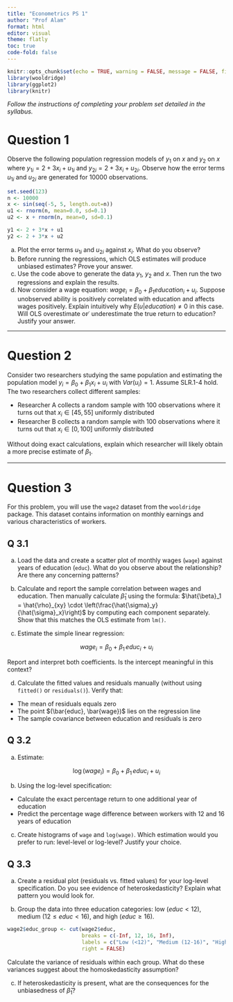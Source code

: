 ```yaml
---
title: "Econometrics PS 1"
author: "Prof Alam"
format: html
editor: visual
theme: flatly
toc: true
code-fold: false
---
```


```r
knitr::opts_chunk$set(echo = TRUE, warning = FALSE, message = FALSE, fig.height = 4, fig.width = 6)
library(wooldridge)
library(ggplot2)
library(knitr)
```
::: {.callout-note}
*Follow the instructions of completing your problem set detailed in the syllabus.*
:::

# Question 1

Observe the following population regression models of $y_1$ on $x$ and $y_2$ on $x$ where $y_{1i} = 2 + 3x_{i} + u_{1i}$ and $y_{2i} = 2 + 3x_{i} + u_{2i}$. Observe how the error terms $u_{1i}$ and $u_{2i}$ are generated for 10000 observations.

```r
set.seed(123)
n <- 10000
x <- sin(seq(-5, 5, length.out=n))
u1 <- rnorm(n, mean=0.0, sd=0.1)
u2 <- x + rnorm(n, mean=0, sd=0.1)

y1 <- 2 + 3*x + u1
y2 <- 2 + 3*x + u2

```

(a) Plot the error terms $u_{1i}$ and $u_{2i}$ against $x_i$. What do you observe?
(b) Before running the regressions, which OLS estimates will produce unbiased estimates? Prove your answer.
(c) Use the code above to generate the data $y_1$, $y_2$ and $x$. Then run the two regressions and explain the results.
(d) Now consider a wage equation: $wage_i= β_0+ β_1 education_i + u_i$. Suppose unobserved ability is positively correlated with education and affects wages positively. Explain intuitively why $E(u | education) \ne 0$ in this case. Will OLS overestimate or ̸ underestimate the true return to education? Justify your answer.

------------------------------------------------------------------------

# Question 2

Consider two researchers studying the same population and estimating the population model $y_i = \beta_0 + \beta_1 x_i + u_i$ with $Var(u_i) = 1$. Assume SLR.1-4 hold. The two researchers collect different samples:

-   Researcher A collects a random sample with 100 observations where it turns out that $x_i \in [45, 55]$ uniformly distributed
-   Researcher B collects a random sample with 100 observations where it turns out that $x_i \in [0, 100]$ uniformly distributed

Without doing exact calculations, explain which researcher will likely obtain a more precise estimate of $\beta_1$.

------------------------------------------------------------------------

# Question 3

For this problem, you will use the `wage2` dataset from the `wooldridge` package. This dataset contains information on monthly earnings and various characteristics of workers.

## Q 3.1

a.  Load the data and create a scatter plot of monthly wages (`wage`) against years of education (`educ`). What do you observe about the relationship? Are there any concerning patterns?

b.  Calculate and report the sample correlation between wages and education. Then manually calculate $\hat{\beta}_1$ using the formula: $\hat{\beta}_1 = \hat{\rho}_{xy} \cdot \left(\frac{\hat{\sigma}_y}{\hat{\sigma}_x}\right)$ by computing each component separately. Show that this matches the OLS estimate from `lm()`.

c.  Estimate the simple linear regression:

$$
wage_i = \beta_0 + \beta_1 \, educ_i + u_i
$$

Report and interpret both coefficients. Is the intercept meaningful in this context?

d.  Calculate the fitted values and residuals manually (without using `fitted()` or `residuals()`). Verify that:

-   The mean of residuals equals zero\
-   The point $(\bar{educ}, \bar{wage})$ lies on the regression line\
-   The sample covariance between education and residuals is zero

## Q 3.2

a.  Estimate:

$$
\log(wage_i) = \beta_0 + \beta_1 \, educ_i + u_i
$$

b.  Using the log-level specification:

-   Calculate the exact percentage return to one additional year of education\
-   Predict the percentage wage difference between workers with 12 and 16 years of education\
    <!-- - Test whether the return to education is significantly different from 10% at the 5% level   -->

c.  Create histograms of `wage` and `log(wage)`. Which estimation would you prefer to run: level-level or log-level? Justify your choice.

## Q 3.3

a.  Create a residual plot (residuals vs. fitted values) for your log-level specification. Do you see evidence of heteroskedasticity? Explain what pattern you would look for.

b.  Group the data into three education categories: low ($educ < 12$), medium ($12 \leq educ < 16$), and high ($educ \geq 16$).

```r
wage2$educ_group <- cut(wage2$educ, 
                        breaks = c(-Inf, 12, 16, Inf),
                        labels = c("Low (<12)", "Medium (12-16)", "High (≥16)"),
                        right = FALSE)
```

Calculate the variance of residuals within each group. What do these variances suggest about the homoskedasticity assumption?

c.  If heteroskedasticity is present, what are the consequences for the unbiasedness of $\hat{\beta}_1$?

<!-- --- -->

<!-- ## (10 points) -->

<!-- a. (5 points) Now include experience (`exper`) in your analysis. First, examine the correlation between education and experience. What does this suggest about potential omitted variable bias in your simple regression? -->

<!-- b. (5 points) Consider the thought experiment: If you could randomly assign education levels to workers (holding everything else constant), would you expect to get the same estimate of $\beta_1$ as in your simple regression? Explain your reasoning, relating it to the zero conditional mean assumption. -->